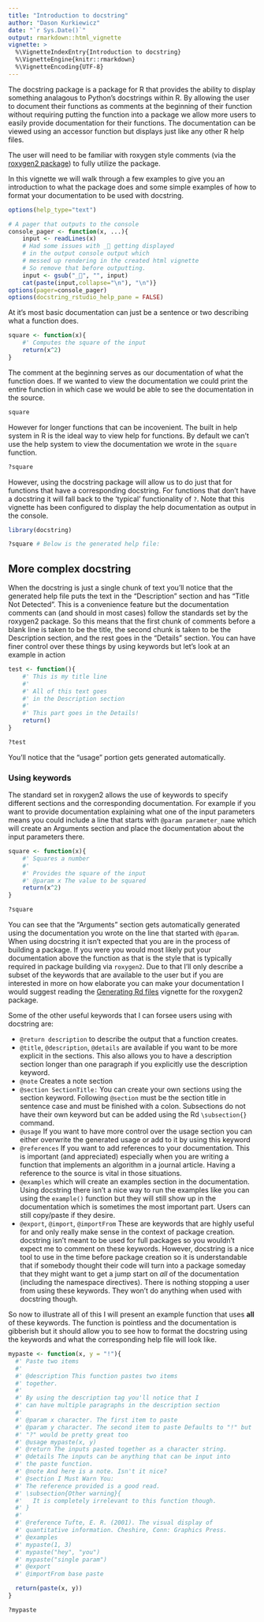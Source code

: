 ```yaml
---
title: "Introduction to docstring"
author: "Dason Kurkiewicz"
date: "`r Sys.Date()`"
output: rmarkdown::html_vignette
vignette: >
  %\VignetteIndexEntry{Introduction to docstring}
  %\VignetteEngine{knitr::rmarkdown}
  %\VignetteEncoding{UTF-8}
---
```



The docstring package is a package for R that provides the ability to 
display something analagous to
Python's docstrings within R.  By allowing the user to document
their functions as comments at the beginning of their function
without requiring putting the function into a package we allow
more users to easily provide documentation for their functions.
The documentation can be viewed using an accessor function but
displays just like any other R help files.

The user will need to be familiar with roxygen style comments (via the [roxygen2 package](https://cran.r-project.org/package=roxygen2))
to fully utilize the package.

In this vignette we will walk through a few examples to give you an introduction
to what the package does and some simple examples of how to format your
documentation to be used with docstring.


```r
options(help_type="text")

# A pager that outputs to the console
console_pager <- function(x, ...){
    input <- readLines(x)
    # Had some issues with _ getting displayed
    # in the output console output which
    # messed up rendering in the created html vignette
    # So remove that before outputting.
    input <- gsub("_", "", input)
    cat(paste(input,collapse="\n"), "\n")}
options(pager=console_pager)
options(docstring_rstudio_help_pane = FALSE)
```

At it's most basic documentation can just be a sentence or two describing
what a function does.

```r
square <- function(x){
    #' Computes the square of the input
    return(x^2)
}
```

The comment at the beginning serves as our documentation of what the function does.
If we wanted to view the documentation we could print the entire function
in which case we would be able to see the documentation in the source.

```r
square
```

However for longer functions that can be incovenient. The built in help system in
R is the ideal way to view help for functions.  By default we can't use the 
help system to view the documentation we wrote in the `square` function.

```r
?square
```

However, using the docstring package will allow us to do just that for functions
that have a corresponding docstring.  For functions that don't have a docstring
it will fall back to the 'typical' functionality of `?`. Note that this vignette
has been configured to display the help documentation as output in the console.

```r
library(docstring)
```
```r
?square # Below is the generated help file:
```

## More complex docstring

When the docstring is just a single chunk of text you'll notice that the
generated help file puts the text in the "Description" section and has
"Title Not Detected". This is a convenience feature but the documentation comments
can (and should in most cases) follow the standards set by the roxygen2 package.
So this means that the first chunk of comments before a blank line is taken to
be the title, the second chunk is taken to be the Description section, and the
rest goes in the "Details" section.  You can have finer control over these things
by using keywords but let's look at an example in action

```r
test <- function(){
    #' This is my title line
    #'
    #' All of this text goes
    #' in the Description section
    #'
    #' This part goes in the Details!
    return()
}

?test
```

You'll notice that the "usage" portion gets generated automatically.

### Using keywords

The standard set in roxygen2 allows the use of keywords to specify different
sections and the corresponding documentation.  For example if you want to
provide documentation explaining what one of the input parameters means you
could include a line that starts with `@param parameter_name` which will 
create an Arguments section and place the documentation about the input parameters
there.

```r
square <- function(x){
    #' Squares a number
    #'
    #' Provides the square of the input
    #' @param x The value to be squared
    return(x^2)
}

?square
```

You can see that the "Arguments" section gets automatically generated using
the documentation you wrote on the line that started with `@param`.  When using
docstring it isn't expected that you are in the process of building a package.
If you were you would most likely put your documentation above the function as
that is the style that is typically required in package building via `roxygen2`.
Due to that I'll only describe a subset of the keywords that are available to
the user but if you are interested in more on how elaborate you can make your
documentation I would suggest reading the [Generating Rd files](https://cran.r-project.org/web/packages/roxygen2/vignettes/rd.html) vignette
for the roxygen2 package.

Some of the other useful keywords that I can forsee users using with docstring are:

 - `@return description` to describe the output that a function creates.
 - `@title`, `@description`, `@details` are available if you want to be more
 explicit in the sections. This also allows you to have a description section
 longer than one paragraph if you explicitly use the description keyword.
 - `@note` Creates a note section
 - `@section SectionTitle:` You can create your own sections using the section
 keyword.  Following `@section` must be the section title in sentence case and
 must be finished with a colon. Subsections do not have their own keyword but 
 can be added using the Rd `\subsection{}` command.
 - `@usage` If you want to have more control over the usage section you can
 either overwrite the generated usage or add to it by using this keyword
 - `@references` If you want to add references to your documentation. This is
 important (and appreciated) especially when you are writing a function that
 implements an algorithm in a journal article.  Having a reference to the source
 is vital in those situations.
 - `@examples` which will create an examples section in the documentation. Using
 docstring there isn't a nice way to run the examples like you can using the
 `example()` function but they will still show up in the documentation which
 is sometimes the most important part. Users can still copy/paste if they desire.
 - `@export`, `@import`, `@importFrom` These are keywords that are highly useful
 for and only really make sense in the context of package creation.  docstring
 isn't meant to be used for full packages so you wouldn't expect me to comment
 on these keywords. However, docstring is a nice tool to use in the time before
 package creation so it is understandable that if somebody thought their
 code will turn into a package someday that they might want to get a jump start
 on *all* of the documentation (including the namespace directives).  There is
 nothing stopping a user from using these keywords.  They won't do anything
 when used with docstring though.
 
 So now to illustrate all of this I will present an example function that uses
 **all** of these keywords.  The function is pointless and the documentation is
 gibberish but it should allow you to see how to format the docstring using
 the keywords and what the corresponding help file will look like.

```r
mypaste <- function(x, y = "!"){
  #' Paste two items
  #' 
  #' @description This function pastes two items
  #' together.  
  #'
  #' By using the description tag you'll notice that I
  #' can have multiple paragraphs in the description section
  #' 
  #' @param x character. The first item to paste
  #' @param y character. The second item to paste Defaults to "!" but
  #' "?" would be pretty great too
  #' @usage mypaste(x, y)
  #' @return The inputs pasted together as a character string.
  #' @details The inputs can be anything that can be input into
  #' the paste function.
  #' @note And here is a note. Isn't it nice?
  #' @section I Must Warn You:
  #' The reference provided is a good read.
  #' \subsection{Other warning}{
  #'   It is completely irrelevant to this function though.
  #' }
  #' 
  #' @reference Tufte, E. R. (2001). The visual display of 
  #' quantitative information. Cheshire, Conn: Graphics Press.
  #' @examples
  #' mypaste(1, 3)
  #' mypaste("hey", "you")
  #' mypaste("single param")
  #' @export
  #' @importFrom base paste

  return(paste(x, y))
}

?mypaste
```


